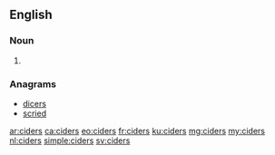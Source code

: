 ==English==

===Noun===
{{head|en|noun plural form}}

# {{plural of|cider|lang=en}}

===Anagrams===
* [[dicers#English|dicers]]
* [[scried#English|scried]]

[[ar:ciders]]
[[ca:ciders]]
[[eo:ciders]]
[[fr:ciders]]
[[ku:ciders]]
[[mg:ciders]]
[[my:ciders]]
[[nl:ciders]]
[[simple:ciders]]
[[sv:ciders]]